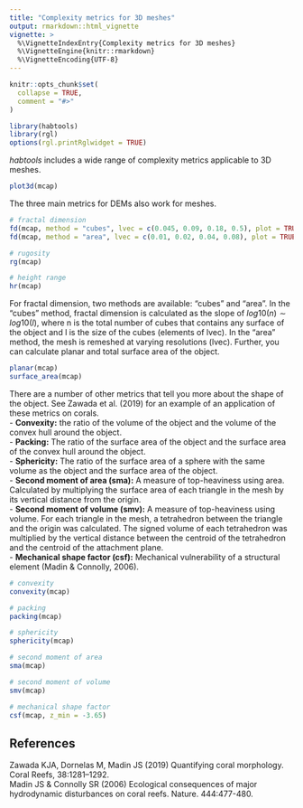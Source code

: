 ```yaml
---
title: "Complexity metrics for 3D meshes"
output: rmarkdown::html_vignette
vignette: >
  %\VignetteIndexEntry{Complexity metrics for 3D meshes}
  %\VignetteEngine{knitr::rmarkdown}
  %\VignetteEncoding{UTF-8}
---
```


```r
knitr::opts_chunk$set(
  collapse = TRUE,
  comment = "#>"
)
```

```r
library(habtools)
library(rgl)
options(rgl.printRglwidget = TRUE)
```

*habtools* includes a wide range of complexity metrics applicable to 3D meshes. 


```r
plot3d(mcap)
```


The three main metrics for DEMs also work for meshes. 
```r
# fractal dimension
fd(mcap, method = "cubes", lvec = c(0.045, 0.09, 0.18, 0.5), plot = TRUE)
fd(mcap, method = "area", lvec = c(0.01, 0.02, 0.04, 0.08), plot = TRUE)

# rugosity
rg(mcap)

# height range 
hr(mcap)

```

For fractal dimension, two methods are available: "cubes" and "area". 
In the "cubes" method, fractal dimension is calculated as the slope of $log10(n) \sim log10(l)$, where n is the total number of cubes that contains any surface of the object and l is the size of the cubes (elements of lvec).
In the "area" method, the mesh is remeshed at varying resolutions (lvec).
Further, you can calculate planar and total surface area of the object.
```r
planar(mcap)
surface_area(mcap)
```

              
There are a number of other metrics that tell you more about the shape of the object. See Zawada et al. (2019) for an example of an application of these metrics on corals.   
- **Convexity:** the ratio of the volume of the object and the volume of the convex hull around the object.     
- **Packing:** The ratio of the surface area of the object and the surface area of the convex hull around the object.    
- **Sphericity:** The ratio of the surface area of a sphere with the same volume as the object and the surface area of the object.             
- **Second moment of area (sma):** A measure of top-heaviness using area. Calculated by multiplying the surface area of each triangle in the mesh by its vertical distance from the origin.             
- **Second moment of volume (smv):** A measure of top-heaviness using volume. For each triangle in the mesh, a tetrahedron between the triangle and the origin was calculated. The signed volume of each tetrahedron was multiplied by the vertical distance between the centroid of the tetrahedron and the centroid of the attachment plane.       
- **Mechanical shape factor (csf):**  Mechanical vulnerability of a structural element (Madin & Connolly, 2006).             
```r
# convexity
convexity(mcap)

# packing
packing(mcap)

# sphericity
sphericity(mcap)

# second moment of area
sma(mcap)

# second moment of volume
smv(mcap)

# mechanical shape factor
csf(mcap, z_min = -3.65)

```



## References       
Zawada KJA, Dornelas M, Madin JS (2019) Quantifying coral morphology. Coral Reefs, 38:1281–1292.          
Madin JS & Connolly SR (2006) Ecological consequences of major hydrodynamic disturbances on coral reefs. Nature. 444:477-480.                





